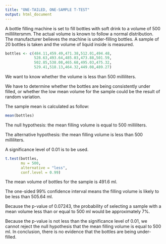 ---
title: "ONE-TAILED, ONE-SAMPLE T-TEST"
output: html_document
---




A bottle filling machine is set to fill bottles with soft drink to a volume of 500 millilitersmm. The actual volume is known to follow a normal distribution. The manufacturer believes the machine is under-filling bottles. A sample of 20 bottles is taken and the volume of liquid inside is measured.

```{r}
bottles <- c(484.11,459.49,471.38,512.01,494.48,
             528.63,493.64,485.03,473.88,501.59,
             502.85,538.08,465.68,495.03,475.32,
             529.41,518.13,464.32,449.08,489.27)
```

We want to know whether the volume is less than 500 milliliters. 

We have to determine whether the bottles are being consistently under filled, or whether the low mean volume for the sample could be the result of random variation. 

The sample mean is calculated as follow:

```{r}
mean(bottles)
```

The null hypothesis: the mean filling volume is equal to 500 milliliters.

The alternative hypothesis: the mean filling volume is less than 500 milliliters.


A significance level of 0.01 is to be used.

```{r}
t.test(bottles, 
       mu = 500, 
       alternative = "less", 
       conf.level = 0.99)
```

The mean volume of bottles for the sample is 491.6 ml. 

The one-sided 99% confidence interval means the filling volume is likely to be less than 505.64 ml.

Because the p-value of 0.07243, the probability of selecting a sample with a mean volume less than or equal to 500 ml would be approximately 7%.

Because the p-value is not less than the significance level of 0.01, we cannot reject the null hypothesis that the mean filling volume is equal to 500 ml. In conclusion, there is no evidence that the bottles are being under-filled.






